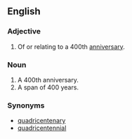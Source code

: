 ==English==

===Adjective===
{{en-adj|-}}

#{{rare}} Of or relating to a 400th [[anniversary]].

===Noun===
{{en-noun}}

# A 400th anniversary.
# A span of 400 years.

===Synonyms===
*[[quadricentenary]]
*[[quadricentennial]]